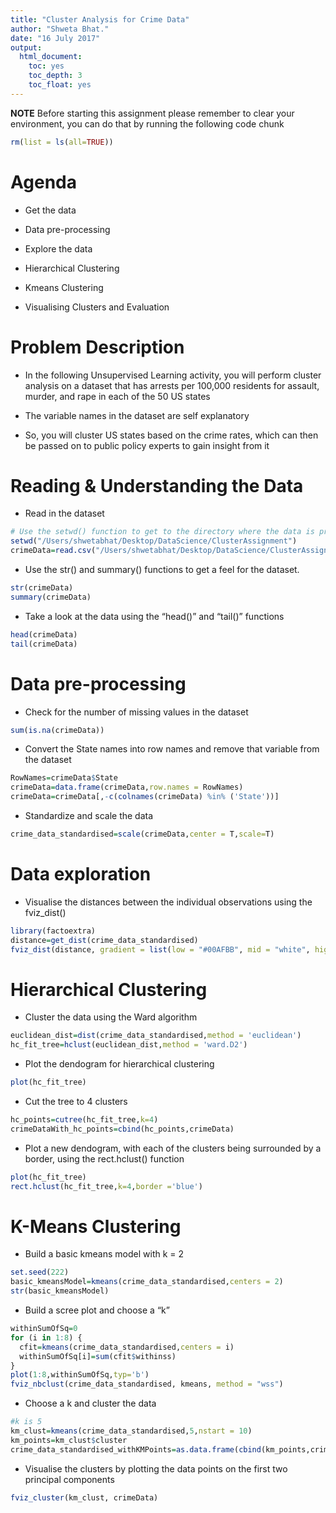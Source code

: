 ```yaml
---
title: "Cluster Analysis for Crime Data"
author: "Shweta Bhat."
date: "16 July 2017"
output:
  html_document:
    toc: yes
    toc_depth: 3
    toc_float: yes
---
```


**NOTE** Before starting this assignment please remember to clear your environment, you can do that by running the following code chunk

```r
rm(list = ls(all=TRUE))
```

# Agenda

* Get the data

* Data pre-processing

* Explore the data

* Hierarchical Clustering

* Kmeans Clustering

* Visualising Clusters and Evaluation


# Problem Description

* In the following Unsupervised Learning activity, you will perform cluster analysis on a dataset that has arrests per 100,000 residents for assault, murder, and rape in each of the 50 US states

* The variable names in the dataset are self explanatory

* So, you will cluster US states based on the crime rates, which can then be passed on to public policy experts to gain insight from it


# Reading & Understanding the Data

* Read in the dataset

```r
# Use the setwd() function to get to the directory where the data is present
setwd("/Users/shwetabhat/Desktop/DataScience/ClusterAssignment")
crimeData=read.csv("/Users/shwetabhat/Desktop/DataScience/ClusterAssignment/crime_data.csv",header=TRUE)
```

* Use the str() and summary() functions to get a feel for the dataset.

```r
str(crimeData)
summary(crimeData)
```

* Take a look at the data using the "head()" and "tail()" functions

```r
head(crimeData)
tail(crimeData)
```

# Data pre-processing

* Check for the number of missing values in the dataset

```r
sum(is.na(crimeData))
```


* Convert the State names into row names and remove that variable from the dataset

```r
RowNames=crimeData$State
crimeData=data.frame(crimeData,row.names = RowNames)
crimeData=crimeData[,-c(colnames(crimeData) %in% ('State'))]
```

* Standardize and scale the data

```r
crime_data_standardised=scale(crimeData,center = T,scale=T)
```

# Data exploration

* Visualise the distances between the individual observations using the fviz_dist()

```r
library(factoextra)
distance=get_dist(crime_data_standardised)
fviz_dist(distance, gradient = list(low = "#00AFBB", mid = "white", high = "#FC4E07"))
```

# Hierarchical Clustering

* Cluster the data using the Ward algorithm

```r
euclidean_dist=dist(crime_data_standardised,method = 'euclidean')
hc_fit_tree=hclust(euclidean_dist,method = 'ward.D2')
```

* Plot the dendogram for hierarchical clustering

```r
plot(hc_fit_tree)
```

* Cut the tree to 4 clusters

```r
hc_points=cutree(hc_fit_tree,k=4)
crimeDataWith_hc_points=cbind(hc_points,crimeData)
```

* Plot a new dendogram, with each of the clusters being surrounded by a border, using the rect.hclust() function

```r
plot(hc_fit_tree)
rect.hclust(hc_fit_tree,k=4,border ='blue')
```


# K-Means Clustering

* Build a basic kmeans model with k = 2

```r
set.seed(222)
basic_kmeansModel=kmeans(crime_data_standardised,centers = 2)
str(basic_kmeansModel)
```

* Build a scree plot and choose a "k"

```r
withinSumOfSq=0
for (i in 1:8) {
  cfit=kmeans(crime_data_standardised,centers = i)
  withinSumOfSq[i]=sum(cfit$withinss)
}
plot(1:8,withinSumOfSq,typ='b')
fviz_nbclust(crime_data_standardised, kmeans, method = "wss")

```

* Choose a k and cluster the data

```r
#k is 5
km_clust=kmeans(crime_data_standardised,5,nstart = 10)
km_points=km_clust$cluster
crime_data_standardised_withKMPoints=as.data.frame(cbind(km_points,crimeData))
```

* Visualise the clusters by plotting the data points on the first two principal components
```r
fviz_cluster(km_clust, crimeData)
```

